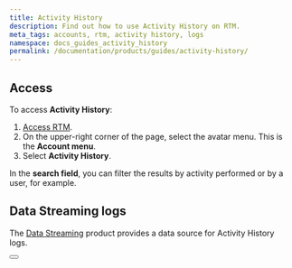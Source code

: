 ```yaml
---
title: Activity History
description: Find out how to use Activity History on RTM.
meta_tags: accounts, rtm, activity history, logs
namespace: docs_guides_activity_history
permalink: /documentation/products/guides/activity-history/
---
```



## Access

To access **Activity History**:

1. [Access RTM](https://manager.azion.com/).
2. On the upper-right corner of the page, select the avatar menu. This is the **Account menu**.
3. Select **Activity History**.

In the **search field**, you can filter the results by activity performed or by a user, for example.

## Data Streaming logs

The [Data Streaming](/en/documentation/products/data-streaming/) product provides a data source for Activity History logs.

<Button href="/en/documentation/products/guides/use-data-streaming/" text="use data streaming"></Button>
